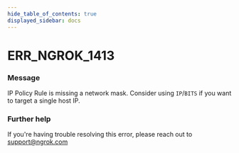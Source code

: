 ```yaml
---
hide_table_of_contents: true
displayed_sidebar: docs
---
```



# ERR_NGROK_1413

### Message

IP Policy Rule is missing a network mask. Consider using `IP`/`BITS` if you want to target a single host IP.

<ErrorDetails error="err_ngrok_1413" />

### Further help

If you're having trouble resolving this error, please reach out to [support@ngrok.com](mailto:support@ngrok.com?subject=Help%20with%20ERR_NGROK_1413)
